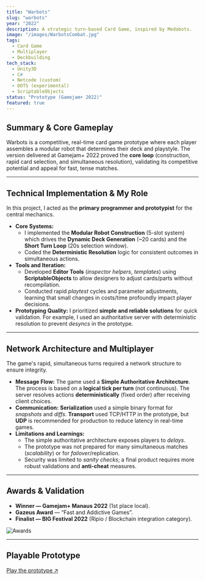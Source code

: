 ```yaml
---
title: "Warbots"
slug: "warbots"
year: "2022"
description: A strategic turn-based Card Game, inspired by Medabots.
image: "/images/WarbotsCombat.jpg"
tags:
  - Card Game
  - Multiplayer
  - Deckbuilding
tech_stack:
  - Unity3D
  - C#
  - Netcode (custom)
  - DOTS (experimental)
  - ScriptableObjects
status: "Prototype (Gamejam+ 2022)"
featured: true
---
```


## **Summary & Core Gameplay**
Warbots is a competitive, real-time card game prototype where each player assembles a modular robot that determines their deck and playstyle. The version delivered at Gamejam+ 2022 proved the **core loop** (construction, rapid card selection, and simultaneous resolution), validating its competitive potential and appeal for fast, tense matches.

<VideoPlayer
  src="/videos/WarbotsTrailer.mp4"
  title="Warbots Gameplay Trailer"
/>

---

## Technical Implementation & My Role

In this project, I acted as the **primary programmer and prototypist** for the central mechanics.

* **Core Systems:**
    * I implemented the **Modular Robot Construction** (5-slot system) which drives the **Dynamic Deck Generation** (~20 cards) and the **Short Turn Loop** (20s selection window).
    * Coded the **Deterministic Resolution** logic for consistent outcomes in simultaneous actions.
* **Tools and Iteration:**
    * Developed **Editor Tools** (*inspector helpers*, *templates*) using **ScriptableObjects** to allow designers to adjust cards/parts without recompilation.
    * Conducted rapid *playtest* cycles and parameter adjustments, learning that small changes in costs/time profoundly impact player decisions.
* **Prototyping Quality:** I prioritized **simple and reliable solutions** for quick validation. For example, I used an authoritative server with deterministic resolution to prevent *desyncs* in the prototype.

---

## Network Architecture and Multiplayer

The game's rapid, simultaneous turns required a network structure to ensure integrity.

* **Message Flow:** The game used a **Simple Authoritative Architecture**. The process is based on a **logical tick per turn** (not continuous). The server resolves actions **deterministically** (fixed order) after receiving client choices.
* **Communication:** **Serialization** used a simple binary format for *snapshots* and *diffs*. **Transport** used TCP/HTTP in the prototype, but **UDP** is recommended for production to reduce latency in real-time games.
* **Limitations and Learnings:**
    * The simple authoritative architecture exposes players to *delays*.
    * The prototype was not prepared for many simultaneous matches (*scalability*) or for *failover*/replication.
    * Security was limited to *sanity checks*; a final product requires more robust validations and **anti-cheat** measures.

<VideoPlayer
  src="/videos/WarbotsMultiplayer.mp4"
  title="Warbots Multiplayer and Network Synchronization Demo"
/>

---

## Awards & Validation

* **Winner — Gamejam+ Manaus 2022** (1st place local).
* **Gazeus Award** — “Fast and Addictive Games”.
* **Finalist — BIG Festival 2022** (Ripio / Blockchain integration category).

![Awards](/images/WarbotsPremiation.jpg)

---

## Playable Prototype

[Play the prototype ↗](https://darksardinha.itch.io/warbots)